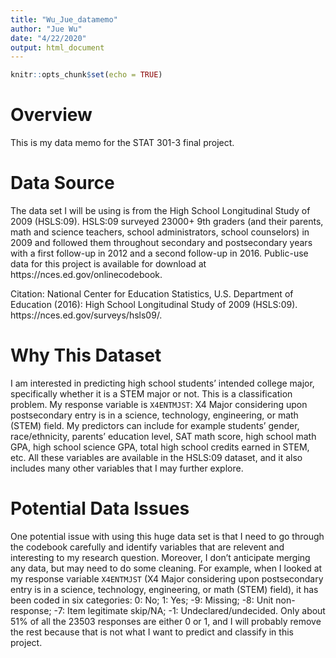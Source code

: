 ---
title: "Wu_Jue_datamemo"
author: "Jue Wu"
date: "4/22/2020"
output: html_document
---

```{r setup, include=FALSE}
knitr::opts_chunk$set(echo = TRUE)
```

# Overview
This is my data memo for the STAT 301-3 final project.

# Data Source
The data set I will be using is from the High School Longitudinal Study of 2009 (HSLS:09). HSLS:09 surveyed 23000+ 9th graders (and their parents, math and science teachers, school administrators, school counselors) in 2009 and followed them throughout secondary and postsecondary years with a first follow-up in 2012 and a second follow-up in 2016. Public-use data for this project is available for download at https://nces.ed.gov/onlinecodebook.

Citation: National Center for Education Statistics, U.S. Department of Education (2016): High School Longitudinal Study of 2009 (HSLS:09). https://nces.ed.gov/surveys/hsls09/.

# Why This Dataset
I am interested in predicting high school students' intended college major, specifically whether it is a STEM major or not. This is a classification problem. My response variable is `X4ENTMJST`: X4 Major considering upon postsecondary entry is in a science, technology, engineering, or math (STEM) field. My predictors can include for example students' gender, race/ethnicity, parents' education level, SAT math score, high school math GPA, high school science GPA, total high school credits earned in STEM, etc. All these variables are available in the HSLS:09 dataset, and it also includes many other variables that I may further explore.

# Potential Data Issues
One potential issue with using this huge data set is that I need to go through the codebook carefully and identify variables that are relevent and interesting to my research question. Moreover, I don't anticipate merging any data, but may need to do some cleaning. For example, when I looked at my response variable `X4ENTMJST` (X4 Major considering upon postsecondary entry is in a science, technology, engineering, or math (STEM) field), it has been coded in six categories: 0: No; 1: Yes; -9: Missing; -8: Unit non-response; -7: Item legitimate skip/NA; -1: Undeclared/undecided. Only about 51% of all the 23503 responses are either 0 or 1, and I will probably remove the rest because that is not what I want to predict and classify in this project. 